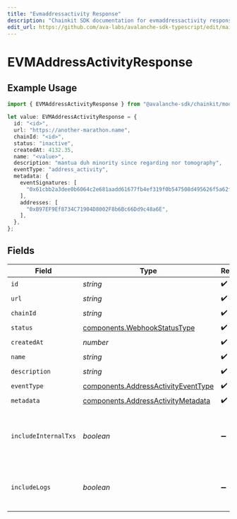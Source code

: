 ```yaml
---
title: "Evmaddressactivity Response"
description: "Chainkit SDK documentation for evmaddressactivity response"
edit_url: https://github.com/ava-labs/avalanche-sdk-typescript/edit/main/chainkit/docs/models/components/evmaddressactivityresponse.md
---
```


# EVMAddressActivityResponse

## Example Usage

```typescript
import { EVMAddressActivityResponse } from "@avalanche-sdk/chainkit/models/components";

let value: EVMAddressActivityResponse = {
  id: "<id>",
  url: "https://another-marathon.name",
  chainId: "<id>",
  status: "inactive",
  createdAt: 4132.35,
  name: "<value>",
  description: "mantua duh minority since regarding nor tomography",
  eventType: "address_activity",
  metadata: {
    eventSignatures: [
      "0x61cbb2a3dee0b6064c2e681aadd61677fb4ef319f0b547508d495626f5a62f64",
    ],
    addresses: [
      "0xB97EF9Ef8734C71904D8002F8b6Bc66Dd9c48a6E",
    ],
  },
};
```

## Fields

| Field                                                                                      | Type                                                                                       | Required                                                                                   | Description                                                                                |
| ------------------------------------------------------------------------------------------ | ------------------------------------------------------------------------------------------ | ------------------------------------------------------------------------------------------ | ------------------------------------------------------------------------------------------ |
| `id`                                                                                       | *string*                                                                                   | :heavy_check_mark:                                                                         | N/A                                                                                        |
| `url`                                                                                      | *string*                                                                                   | :heavy_check_mark:                                                                         | N/A                                                                                        |
| `chainId`                                                                                  | *string*                                                                                   | :heavy_check_mark:                                                                         | N/A                                                                                        |
| `status`                                                                                   | [components.WebhookStatusType](https://github.com/ava-labs/avalanche-sdk-typescript/blob/main/chainkit/models/components/webhookstatustype.md)               | :heavy_check_mark:                                                                         | N/A                                                                                        |
| `createdAt`                                                                                | *number*                                                                                   | :heavy_check_mark:                                                                         | N/A                                                                                        |
| `name`                                                                                     | *string*                                                                                   | :heavy_check_mark:                                                                         | N/A                                                                                        |
| `description`                                                                              | *string*                                                                                   | :heavy_check_mark:                                                                         | N/A                                                                                        |
| `eventType`                                                                                | [components.AddressActivityEventType](https://github.com/ava-labs/avalanche-sdk-typescript/blob/main/chainkit/models/components/addressactivityeventtype.md) | :heavy_check_mark:                                                                         | N/A                                                                                        |
| `metadata`                                                                                 | [components.AddressActivityMetadata](https://github.com/ava-labs/avalanche-sdk-typescript/blob/main/chainkit/models/components/addressactivitymetadata.md)   | :heavy_check_mark:                                                                         | N/A                                                                                        |
| `includeInternalTxs`                                                                       | *boolean*                                                                                  | :heavy_minus_sign:                                                                         | Whether to include traces in the webhook payload.                                          |
| `includeLogs`                                                                              | *boolean*                                                                                  | :heavy_minus_sign:                                                                         | Whether to include logs in the webhook payload.                                            |